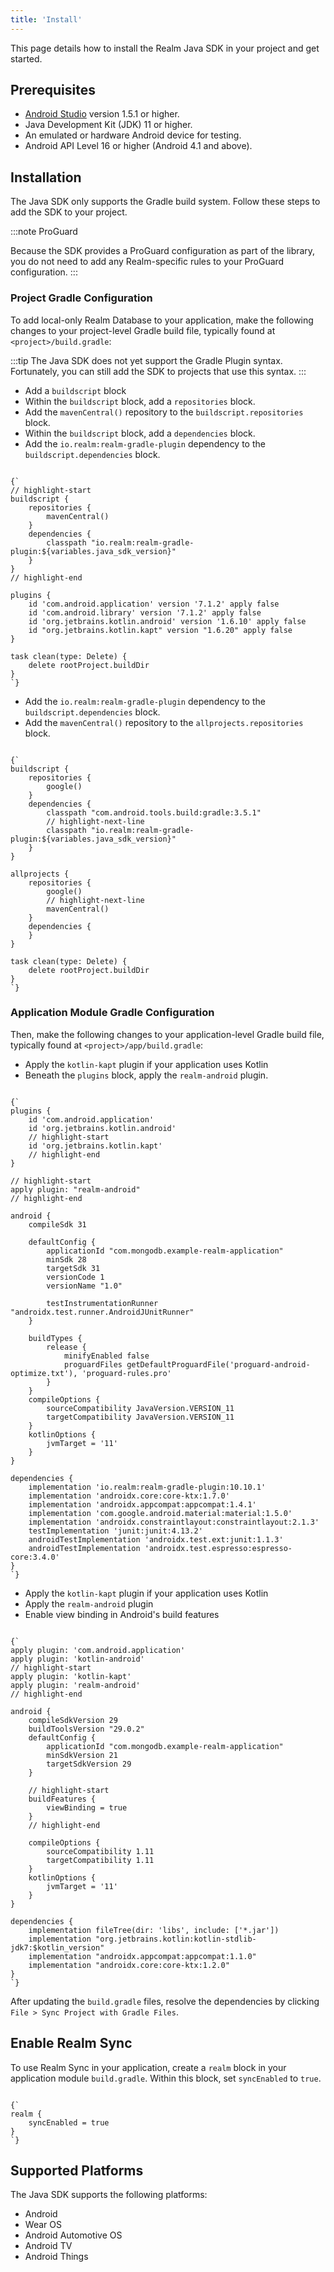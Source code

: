 ```yaml
---
title: 'Install'
---
```


This page details how to install the Realm Java SDK in your project
and get started.

## Prerequisites

- [Android Studio](https://developer.android.com/studio/index.html)
  version 1.5.1 or higher.
- Java Development Kit (JDK) 11 or higher.
- An emulated or hardware Android device for testing.
- Android API Level 16 or higher (Android 4.1 and above).

## Installation

The Java SDK only supports the Gradle build system. Follow these steps
to add the SDK to your project.

:::note ProGuard

Because the SDK provides a ProGuard configuration as part
of the library, you do not need to add any
Realm-specific rules to your ProGuard configuration.
:::

### Project Gradle Configuration

To add local-only Realm Database to your application, make
the following changes to your project-level Gradle build
file, typically found at `<project>/build.gradle`:


<Tabs groupId="gradle-syntax">
  <TabItem value="plugin" label="Gradle Plugin Syntax">

:::tip
The Java SDK does not yet support the Gradle Plugin syntax. Fortunately,
you can still add the SDK to projects that use this syntax.
:::

- Add a `buildscript` block
- Within the `buildscript` block, add a `repositories` block.
- Add the `mavenCentral()` repository to the `buildscript.repositories` block.
- Within the `buildscript` block, add a `dependencies` block.
- Add the `io.realm:realm-gradle-plugin` dependency to the `buildscript.dependencies` block.

<pre><code parentName="pre" {...{
            "language": "groovy"
          }}>
{`
// highlight-start
buildscript {
    repositories {
        mavenCentral()
    }
    dependencies {
        classpath "io.realm:realm-gradle-plugin:${variables.java_sdk_version}"
    }
}
// highlight-end

plugins {
    id 'com.android.application' version '7.1.2' apply false
    id 'com.android.library' version '7.1.2' apply false
    id 'org.jetbrains.kotlin.android' version '1.6.10' apply false
    id "org.jetbrains.kotlin.kapt" version "1.6.20" apply false
}

task clean(type: Delete) {
    delete rootProject.buildDir
}
`}
</code></pre>

  </TabItem>
  <TabItem value="legacy" label="Gradle Legacy Syntax">

- Add the `io.realm:realm-gradle-plugin` dependency to the `buildscript.dependencies` block.
- Add the `mavenCentral()` repository to the `allprojects.repositories` block.

<pre><code parentName="pre" {...{
            "language": "groovy"
          }}>
{`
buildscript {
    repositories {
        google()
    }
    dependencies {
        classpath "com.android.tools.build:gradle:3.5.1"
        // highlight-next-line
        classpath "io.realm:realm-gradle-plugin:${variables.java_sdk_version}"
    }
}

allprojects {
    repositories {
        google()
        // highlight-next-line
        mavenCentral()
    }
    dependencies {
    }
}

task clean(type: Delete) {
    delete rootProject.buildDir
}
`}
</code></pre>

</TabItem>
</Tabs>

### Application Module Gradle Configuration

Then, make the following changes to your application-level
Gradle build file, typically found at `<project>/app/build.gradle`:

<Tabs groupId="gradle-syntax">
  <TabItem value="plugin" label="Gradle Plugin Syntax">

- Apply the `kotlin-kapt` plugin if your application uses Kotlin
- Beneath the `plugins` block, apply the `realm-android` plugin.


<pre><code parentName="pre" {...{
            "language": "groovy"
          }}>
{`
plugins {
    id 'com.android.application'
    id 'org.jetbrains.kotlin.android'
    // highlight-start
    id 'org.jetbrains.kotlin.kapt'
    // highlight-end
}

// highlight-start
apply plugin: "realm-android"
// highlight-end

android {
    compileSdk 31

    defaultConfig {
        applicationId "com.mongodb.example-realm-application"
        minSdk 28
        targetSdk 31
        versionCode 1
        versionName "1.0"

        testInstrumentationRunner "androidx.test.runner.AndroidJUnitRunner"
    }

    buildTypes {
        release {
            minifyEnabled false
            proguardFiles getDefaultProguardFile('proguard-android-optimize.txt'), 'proguard-rules.pro'
        }
    }
    compileOptions {
        sourceCompatibility JavaVersion.VERSION_11
        targetCompatibility JavaVersion.VERSION_11
    }
    kotlinOptions {
        jvmTarget = '11'
    }
}

dependencies {
    implementation 'io.realm:realm-gradle-plugin:10.10.1'
    implementation 'androidx.core:core-ktx:1.7.0'
    implementation 'androidx.appcompat:appcompat:1.4.1'
    implementation 'com.google.android.material:material:1.5.0'
    implementation 'androidx.constraintlayout:constraintlayout:2.1.3'
    testImplementation 'junit:junit:4.13.2'
    androidTestImplementation 'androidx.test.ext:junit:1.1.3'
    androidTestImplementation 'androidx.test.espresso:espresso-core:3.4.0'
}
`}
</code></pre>

  </TabItem>
  <TabItem value="legacy" label="Gradle Legacy Syntax">


- Apply the `kotlin-kapt` plugin if your application uses Kotlin
- Apply the `realm-android` plugin
- Enable view binding in Android's build features


<pre><code parentName="pre" {...{
            "language": "groovy"
          }}>
{`
apply plugin: 'com.android.application'
apply plugin: 'kotlin-android'
// highlight-start
apply plugin: 'kotlin-kapt'
apply plugin: 'realm-android'
// highlight-end

android {
    compileSdkVersion 29
    buildToolsVersion "29.0.2"
    defaultConfig {
        applicationId "com.mongodb.example-realm-application"
        minSdkVersion 21
        targetSdkVersion 29
    }

    // highlight-start
    buildFeatures {
        viewBinding = true
    }
    // highlight-end

    compileOptions {
        sourceCompatibility 1.11
        targetCompatibility 1.11
    }
    kotlinOptions {
        jvmTarget = '11'
    }
}

dependencies {
    implementation fileTree(dir: 'libs', include: ['*.jar'])
    implementation "org.jetbrains.kotlin:kotlin-stdlib-jdk7:$kotlin_version"
    implementation "androidx.appcompat:appcompat:1.1.0"
    implementation "androidx.core:core-ktx:1.2.0"
}
`}
</code></pre>


  </TabItem>
</Tabs>

After updating the `build.gradle` files, resolve the dependencies by
clicking `File > Sync Project with Gradle Files`.

## Enable Realm Sync

To use Realm Sync in your application, create a `realm` block in your
application module `build.gradle`. Within this block, set `syncEnabled`
to `true`.

<pre><code parentName="pre" {...{
            "language": "groovy"
          }}>
{`
realm {
    syncEnabled = true
}
`}
</code></pre>


## Supported Platforms

The Java SDK supports the following platforms:

- Android
- Wear OS
- Android Automotive OS
- Android TV
- Android Things
